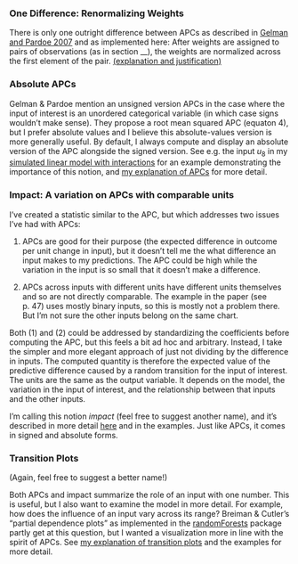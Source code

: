 ### One Difference: Renormalizing Weights

There is only one outright difference between APCs as described in [Gelman and Pardoe 2007](http://onlinelibrary.wiley.com/doi/10.1111/j.1467-9531.2007.00181.x/abstract) and as implemented here: After weights are assigned to pairs of observations (as in section __), the weights are normalized across the first element of the pair. [(explanation and justification)](more-renormalize-weights.html)

### Absolute APCs

Gelman & Pardoe mention an unsigned version APCs in the case where the input of interest is an unordered categorical variable (in which case signs wouldn't make sense). They propose a root mean squared APC (equaton 4), but I prefer absolute values and I believe this absolute-values version is more generally useful. By default, I always compute and display an absolute version of the APC alongside the signed version. See e.g. the input $u_8$ in my [simulated linear model with interactions](examples-simulated-linear-model-interactions.html) for an example demonstrating the importance of this notion, and [my explanation of APCs](apc.html) for more detail.

### Impact: A variation on APCs with comparable units

I've created a statistic similar to the APC, but which addresses two issues I've had with APCs:

1. APCs are good for their purpose (the expected difference in outcome per unit change in input), but it doesn't tell me the what difference an input makes to my predictions. The APC could be high while the variation in the input is so small that it doesn't make a difference.

2. APCs across inputs with different units have different units themselves and so are not directly comparable. The example in the paper (see p. 47) uses mostly binary inputs, so this is mostly not a problem there. But I'm not sure the other inputs belong on the same chart.

Both (1) and (2) could be addressed by standardizing the coefficients before computing the APC, but this feels a bit ad hoc and arbitrary. Instead, I take the simpler and more elegant approach of just not dividing by the difference in inputs. The computed quantity is therefore the expected value of the predictive difference caused by a random transition for the input of interest. The units are the same as the output variable. It depends on the model, the variation in the input of interest, and the relationship between that inputs and the other inputs.

I'm calling this notion *impact* (feel free to suggest another name), and it's described in more detail [here](impact.html) and in the examples. Just like APCs, it comes in signed and absolute forms.

### Transition Plots

(Again, feel free to suggest a better name!)

Both APCs and impact summarize the role of an input with one number. This is useful, but I also want to examine the model in more detail. For example, how does the influence of an input vary across its range? Breiman & Cutler's "partial dependence plots" as implemented in the [randomForests](http://cran.r-project.org/web/packages/randomForest/randomForest.pdf) package partly get at this question, but I wanted a visualization more in line with the spirit of APCs. See [my explanation of transition plots](transition-plots.html) and the examples for more detail.


